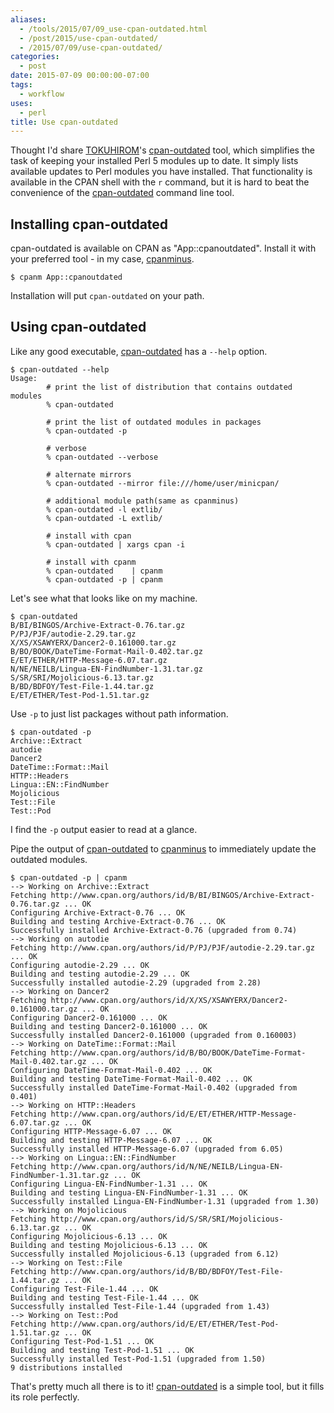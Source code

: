 ```yaml
---
aliases:
  - /tools/2015/07/09_use-cpan-outdated.html
  - /post/2015/use-cpan-outdated/
  - /2015/07/09/use-cpan-outdated/
categories:
  - post
date: 2015-07-09 00:00:00-07:00
tags:
  - workflow
uses:
  - perl
title: Use cpan-outdated
---
```


[cpan-outdated]: https://metacpan.org/pod/distribution/cpan-outdated/script/cpan-outdated
[TOKUHIROM]: https://metacpan.org/author/TOKUHIROM
[cpanminus]: https://metacpan.org/pod/App::cpanminus

Thought I'd share [TOKUHIROM][]'s [cpan-outdated][] tool, which simplifies the task of keeping your installed Perl 5 modules up to date. It simply lists available updates to Perl modules you have installed. That functionality is available in the CPAN shell with the `r` command, but it is hard to beat the convenience of the [cpan-outdated][] command line tool.

## Installing cpan-outdated

cpan-outdated is available on CPAN as "App::cpanoutdated". Install it with your preferred tool - in my case, [cpanminus][].

```
$ cpanm App::cpanoutdated
```

Installation will put  `cpan-outdated` on your path.

## Using cpan-outdated

Like any good executable, [cpan-outdated][] has a `--help` option.

```
$ cpan-outdated --help
Usage:
        # print the list of distribution that contains outdated modules
        % cpan-outdated

        # print the list of outdated modules in packages
        % cpan-outdated -p

        # verbose
        % cpan-outdated --verbose

        # alternate mirrors
        % cpan-outdated --mirror file:///home/user/minicpan/

        # additional module path(same as cpanminus)
        % cpan-outdated -l extlib/
        % cpan-outdated -L extlib/

        # install with cpan
        % cpan-outdated | xargs cpan -i

        # install with cpanm
        % cpan-outdated    | cpanm
        % cpan-outdated -p | cpanm
```

Let's see what that looks like on my machine.

```
$ cpan-outdated
B/BI/BINGOS/Archive-Extract-0.76.tar.gz
P/PJ/PJF/autodie-2.29.tar.gz
X/XS/XSAWYERX/Dancer2-0.161000.tar.gz
B/BO/BOOK/DateTime-Format-Mail-0.402.tar.gz
E/ET/ETHER/HTTP-Message-6.07.tar.gz
N/NE/NEILB/Lingua-EN-FindNumber-1.31.tar.gz
S/SR/SRI/Mojolicious-6.13.tar.gz
B/BD/BDFOY/Test-File-1.44.tar.gz
E/ET/ETHER/Test-Pod-1.51.tar.gz
```

Use `-p` to just list packages without path information.

```
$ cpan-outdated -p
Archive::Extract
autodie
Dancer2
DateTime::Format::Mail
HTTP::Headers
Lingua::EN::FindNumber
Mojolicious
Test::File
Test::Pod
```

I find the `-p` output easier to read at a glance.

Pipe the output of [cpan-outdated][] to [cpanminus][] to immediately update the outdated modules.

```
$ cpan-outdated -p | cpanm
--> Working on Archive::Extract
Fetching http://www.cpan.org/authors/id/B/BI/BINGOS/Archive-Extract-0.76.tar.gz ... OK
Configuring Archive-Extract-0.76 ... OK
Building and testing Archive-Extract-0.76 ... OK
Successfully installed Archive-Extract-0.76 (upgraded from 0.74)
--> Working on autodie
Fetching http://www.cpan.org/authors/id/P/PJ/PJF/autodie-2.29.tar.gz ... OK
Configuring autodie-2.29 ... OK
Building and testing autodie-2.29 ... OK
Successfully installed autodie-2.29 (upgraded from 2.28)
--> Working on Dancer2
Fetching http://www.cpan.org/authors/id/X/XS/XSAWYERX/Dancer2-0.161000.tar.gz ... OK
Configuring Dancer2-0.161000 ... OK
Building and testing Dancer2-0.161000 ... OK
Successfully installed Dancer2-0.161000 (upgraded from 0.160003)
--> Working on DateTime::Format::Mail
Fetching http://www.cpan.org/authors/id/B/BO/BOOK/DateTime-Format-Mail-0.402.tar.gz ... OK
Configuring DateTime-Format-Mail-0.402 ... OK
Building and testing DateTime-Format-Mail-0.402 ... OK
Successfully installed DateTime-Format-Mail-0.402 (upgraded from 0.401)
--> Working on HTTP::Headers
Fetching http://www.cpan.org/authors/id/E/ET/ETHER/HTTP-Message-6.07.tar.gz ... OK
Configuring HTTP-Message-6.07 ... OK
Building and testing HTTP-Message-6.07 ... OK
Successfully installed HTTP-Message-6.07 (upgraded from 6.05)
--> Working on Lingua::EN::FindNumber
Fetching http://www.cpan.org/authors/id/N/NE/NEILB/Lingua-EN-FindNumber-1.31.tar.gz ... OK
Configuring Lingua-EN-FindNumber-1.31 ... OK
Building and testing Lingua-EN-FindNumber-1.31 ... OK
Successfully installed Lingua-EN-FindNumber-1.31 (upgraded from 1.30)
--> Working on Mojolicious
Fetching http://www.cpan.org/authors/id/S/SR/SRI/Mojolicious-6.13.tar.gz ... OK
Configuring Mojolicious-6.13 ... OK
Building and testing Mojolicious-6.13 ... OK
Successfully installed Mojolicious-6.13 (upgraded from 6.12)
--> Working on Test::File
Fetching http://www.cpan.org/authors/id/B/BD/BDFOY/Test-File-1.44.tar.gz ... OK
Configuring Test-File-1.44 ... OK
Building and testing Test-File-1.44 ... OK
Successfully installed Test-File-1.44 (upgraded from 1.43)
--> Working on Test::Pod
Fetching http://www.cpan.org/authors/id/E/ET/ETHER/Test-Pod-1.51.tar.gz ... OK
Configuring Test-Pod-1.51 ... OK
Building and testing Test-Pod-1.51 ... OK
Successfully installed Test-Pod-1.51 (upgraded from 1.50)
9 distributions installed
```

That's pretty much all there is to it! [cpan-outdated][] is a simple tool, but it fills its role perfectly.
